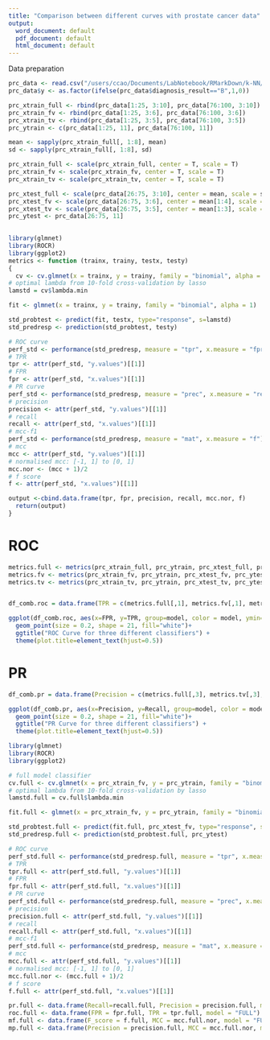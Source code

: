 ```yaml
---
title: "Comparison between different curves with prostate cancer data"
output:
  word_document: default
  pdf_document: default
  html_document: default
---
```


Data preparation
```r
prc_data <- read.csv("/users/ccao/Documents/LabNotebook/RMarkDown/k-NN/prostate_cancer_DRE_exam_set.csv",stringsAsFactors = FALSE) 
prc_data$y <- as.factor(ifelse(prc_data$diagnosis_result=="B",1,0))

prc_xtrain_full <- rbind(prc_data[1:25, 3:10], prc_data[76:100, 3:10])
prc_xtrain_fv <- rbind(prc_data[1:25, 3:6], prc_data[76:100, 3:6])
prc_xtrain_tv <- rbind(prc_data[1:25, 3:5], prc_data[76:100, 3:5])
prc_ytrain <- c(prc_data[1:25, 11], prc_data[76:100, 11])

mean <- sapply(prc_xtrain_full[, 1:8], mean)
sd <- sapply(prc_xtrain_full[, 1:8], sd)

prc_xtrain_full <- scale(prc_xtrain_full, center = T, scale = T)
prc_xtrain_fv <- scale(prc_xtrain_fv, center = T, scale = T)
prc_xtrain_tv <- scale(prc_xtrain_tv, center = T, scale = T)

prc_xtest_full <- scale(prc_data[26:75, 3:10], center = mean, scale = sd)
prc_xtest_fv <- scale(prc_data[26:75, 3:6], center = mean[1:4], scale = sd[1:4])
prc_xtest_tv <- scale(prc_data[26:75, 3:5], center = mean[1:3], scale = sd[1:3])
prc_ytest <- prc_data[26:75, 11]
                         
```


\textcolor{blue}{Function--LASSO}
```r
library(glmnet)
library(ROCR)
library(ggplot2)
metrics <- function (trainx, trainy, testx, testy)
{
  cv <- cv.glmnet(x = trainx, y = trainy, family = "binomial", alpha = 1, nfolds = 10, type.measure = "class")
# optimal lambda from 10-fold cross-validation by lasso
lamstd = cv$lambda.min

fit <- glmnet(x = trainx, y = trainy, family = "binomial", alpha = 1)

std_probtest <- predict(fit, testx, type="response", s=lamstd)
std_predresp <- prediction(std_probtest, testy)

# ROC curve
perf_std <- performance(std_predresp, measure = "tpr", x.measure = "fpr")
# TPR
tpr <- attr(perf_std, "y.values")[[1]]
# FPR
fpr <- attr(perf_std, "x.values")[[1]]
# PR curve
perf_std <- performance(std_predresp, measure = "prec", x.measure = "rec")
# precision
precision <- attr(perf_std, "y.values")[[1]]
# recall
recall <- attr(perf_std, "x.values")[[1]]
# mcc-f1
perf_std <- performance(std_predresp, measure = "mat", x.measure = "f")
# mcc
mcc <- attr(perf_std, "y.values")[[1]]
# normalised mcc: [-1, 1] to [0, 1]
mcc.nor <- (mcc + 1)/2
# f score
f <- attr(perf_std, "x.values")[[1]]   

output <-cbind.data.frame(tpr, fpr, precision, recall, mcc.nor, f)
  return(output)
}
```


ROC
===
```r
metrics.full <- metrics(prc_xtrain_full, prc_ytrain, prc_xtest_full, prc_ytest)
metrics.fv <- metrics(prc_xtrain_fv, prc_ytrain, prc_xtest_fv, prc_ytest)
metrics.tv <- metrics(prc_xtrain_tv, prc_ytrain, prc_xtest_tv, prc_ytest)


df_comb.roc = data.frame(TPR = c(metrics.full[,1], metrics.fv[,1], metrics.tv[,1] ), FPR = c(metrics.full[,2], metrics.fv[,2], metrics.tv[,2]) , model = rep(c("FULL","FOUR_VAR", "THREE_VAR"), times = c(length(metrics.full[,1]), length(metrics.fv[,1]), length(metrics.tv[,1]))))

ggplot(df_comb.roc, aes(x=FPR, y=TPR, group=model, color = model, ymin=0, ymax=1, xmin=0, xmax=1)) + 
  geom_point(size = 0.2, shape = 21, fill="white")+
  ggtitle("ROC Curve for three different classifiers") + 
  theme(plot.title=element_text(hjust=0.5))
```

PR
===
```r
df_comb.pr = data.frame(Precision = c(metrics.full[,3], metrics.tv[,3], metrics.fv[,3]), Recall = c(metrics.full[,4], metrics.tv[,4], metrics.fv[,4]) , model = rep(c("FULL", "THREE_VAR","FEW_VAR"), times = c(length(metrics.full[,3]), length(metrics.tv[,3]), length(metrics.fv[,3]))))

ggplot(df_comb.pr, aes(x=Precision, y=Recall, group=model, color = model, ymin=0, ymax=1, xmin=0, xmax=1)) + 
  geom_point(size = 0.2, shape = 21, fill="white")+
  ggtitle("PR Curve for three different classifiers") + 
  theme(plot.title=element_text(hjust=0.5))
```



\newpage
```r
library(glmnet)
library(ROCR)
library(ggplot2)

# full model classifier
cv.full <- cv.glmnet(x = prc_xtrain_fv, y = prc_ytrain, family = "binomial", alpha = 1, nfolds = 10, type.measure = "class")
# optimal lambda from 10-fold cross-validation by lasso
lamstd.full = cv.full$lambda.min

fit.full <- glmnet(x = prc_xtrain_fv, y = prc_ytrain, family = "binomial", alpha = 1)

std_probtest.full <- predict(fit.full, prc_xtest_fv, type="response", s=lamstd.full)
std_predresp.full <- prediction(std_probtest.full, prc_ytest)

# ROC curve
perf_std.full <- performance(std_predresp.full, measure = "tpr", x.measure = "fpr")
# TPR
tpr.full <- attr(perf_std.full, "y.values")[[1]]
# FPR
fpr.full <- attr(perf_std.full, "x.values")[[1]]
# PR curve
perf_std.full <- performance(std_predresp.full, measure = "prec", x.measure = "rec")
# precision
precision.full <- attr(perf_std.full, "y.values")[[1]]
# recall
recall.full <- attr(perf_std.full, "x.values")[[1]]
# mcc-f1
perf_std.full <- performance(std_predresp, measure = "mat", x.measure = "f")
# mcc
mcc.full <- attr(perf_std.full, "y.values")[[1]]
# normalised mcc: [-1, 1] to [0, 1]
mcc.full.nor <- (mcc.full + 1)/2
# f score
f.full <- attr(perf_std.full, "x.values")[[1]]   

pr.full <- data.frame(Recall=recall.full, Precision = precision.full, model = "FULL")
roc.full <- data.frame(FPR = fpr.full, TPR = tpr.full, model = "FULL")
mf.full <- data.frame(F_score = f.full, MCC = mcc.full.nor, model = "FULL")
mp.full <- data.frame(Precision = precision.full, MCC = mcc.full.nor, model = "FULL")
```